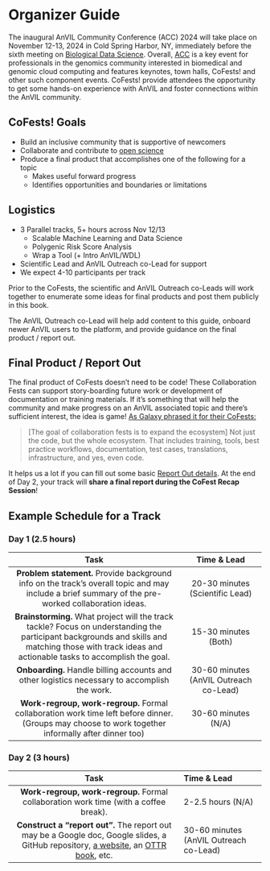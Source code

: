 # Organizer Guide {-}

The inaugural AnVIL Community Conference (ACC) 2024 will take place on November 12-13, 2024 in Cold Spring Harbor, NY, immediately before the sixth meeting on [Biological Data Science](https://meetings.cshl.edu/meetings.aspx?meet=DATA&year=24). Overall, [ACC](https://anvilproject.org/events/anvil2024-community-conference) is a key event for professionals in the genomics community interested in biomedical and genomic cloud computing and features keynotes, town halls, CoFests! and other such component events. CoFests! provide attendees the opportunity to get some hands-on experience with AnVIL and foster connections within the AnVIL community.

## CoFests! Goals {- .unlisted}

- Build an inclusive community that is supportive of newcomers
- Collaborate and contribute to [open science](https://en.wikipedia.org/wiki/Open_science)
- Produce a final product that accomplishes one of the following for a topic
  - Makes useful forward progress
  - Identifies opportunities and boundaries or limitations

## Logistics {- .unlisted}

- 3 Parallel tracks, 5+ hours across Nov 12/13
  - Scalable Machine Learning and Data Science
  - Polygenic Risk Score Analysis
  - Wrap a Tool (+ Intro AnVIL/WDL)
- Scientific Lead and AnVIL Outreach co-Lead for support
- We expect 4-10 participants per track

Prior to the CoFests, the scientific and AnVIL Outreach co-Leads will work together to enumerate some ideas for final products and post them publicly in this book.

::: {.notice}
The AnVIL Outreach co-Lead will help add content to this guide, onboard newer AnVIL users to the platform, and provide guidance on the final product / report out.
:::

## Final Product / Report Out {-}

The final product of CoFests doesn't need to be code! These Collaboration Fests can support story-boarding future work or development of documentation or training materials. If it's something that will help the community and make progress on an AnVIL associated topic and there's sufficient interest, the idea is game! [As Galaxy phrased it for their CoFests:](https://galaxyproject.org/events/gcc2023/cofest/#goals)

> [The goal of collaboration fests is to expand the ecosystem] Not just the code, but the whole ecosystem. That includes training, tools, best practice workflows, documentation, test cases, translations, infrastructure, and yes, even code.  

::: {.notice}
It helps us a lot if you can fill out some basic [Report Out details](https://docs.google.com/document/d/1wLK88p_tY6L-a8IF5dIe7gmDlJC1RxeU8_pm1ClU2IE/edit?usp=sharing). At the end of Day 2, your track will **share a final report during the CoFest Recap Session**!  
:::

## Example Schedule for a Track {- .unlisted}

### Day 1 (2.5 hours) {-}

| Task                      | Time & Lead |
|:-------------------------:|:-----------:|
| **Problem statement.** Provide background info on the track's overall topic and may include a brief summary of the pre-worked collaboration ideas. | 20-30 minutes (Scientific Lead) |
| **Brainstorming.** What project will the track tackle? Focus on understanding the participant backgrounds and skills and matching those with track ideas and actionable tasks to accomplish the goal. | 15-30 minutes (Both) |
| **Onboarding.** Handle billing accounts and other logistics necessary to accomplish the work. | 30-60 minutes (AnVIL Outreach co-Lead) | 
| **Work-regroup, work-regroup.** Formal collaboration work time left before dinner. (Groups may choose to work together informally after dinner too) | 30-60 minutes (N/A) |

### Day 2 (3 hours) {-}

| Task                      | Time & Lead |
|:-------------------------:|:------------|
| **Work-regroup, work-regroup.** Formal collaboration work time (with a coffee break). | 2-2.5 hours (N/A) |
| **Construct a "report out".** The report out may be a Google doc, Google slides, a GitHub repository, [a website](https://github.com/jhudsl/OTTR_Template_Website), an [OTTR book](https://github.com/jhudsl/OTTR_Template), etc. | 30-60 minutes (AnVIL Outreach co-Lead) |
